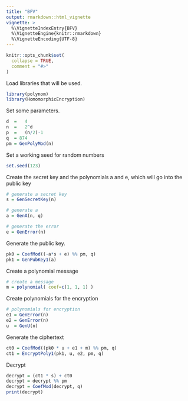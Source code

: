```yaml
---
title: "BFV"
output: rmarkdown::html_vignette
vignette: >
  %\VignetteIndexEntry{BFV}
  %\VignetteEngine{knitr::rmarkdown}
  %\VignetteEncoding{UTF-8}
---
```


```r
knitr::opts_chunk$set(
  collapse = TRUE,
  comment = "#>"
)
```

Load libraries that will be used.
```r
library(polynom)
library(HomomorphicEncryption)
```

Set some parameters.
```r
d  =   4
n  =   2^d
p  =   (n/2)-1
q  = 874
pm = GenPolyMod(n)
```

Set a working seed for random numbers
```r
set.seed(123)
```

Create the secret key and the polynomials a and e, which will go into the public key
```r
# generate a secret key
s = GenSecretKey(n)

# generate a
a = GenA(n, q)

# generate the error
e = GenError(n)
```

Generate the public key.
```r
pk0 = CoefMod((-a*s + e) %% pm, q)
pk1 = GenPubKey1(a)
```

Create a polynomial message
```r
# create a message
m = polynomial( coef=c(1, 1, 1) )
```

Create polynomials for the encryption
```r
# polynomials for encryption
e1 = GenError(n)
e2 = GenError(n)
u  = GenU(n)
```

Generate the ciphertext
```r
ct0 = CoefMod((pk0 * u + e1 + m) %% pm, q)
ct1 = EncryptPoly1(pk1, u, e2, pm, q)
```

Decrypt
```r
decrypt = (ct1 * s) + ct0
decrypt = decrypt %% pm
decrypt = CoefMod(decrypt, q)
print(decrypt)
```

